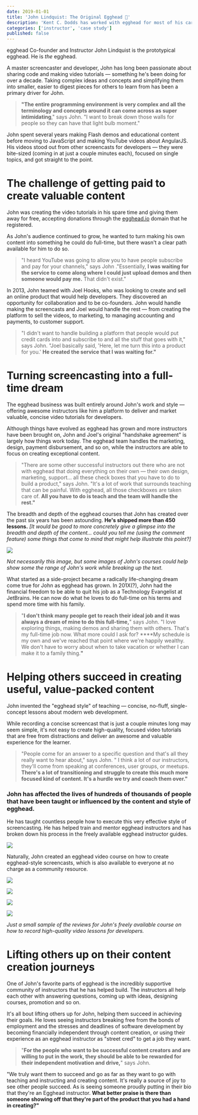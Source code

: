 ```yaml
---
date: 2019-01-01
title: 'John Lindquist: The Original Egghead 🥚'
description: 'Kent C. Dodds has worked with egghead for most of his career as a developer. This is his story.'
categories: ['instructor', 'case study']
published: false
---
```


egghead Co-founder and Instructor John Lindquist is the prototypical egghead. He is *the* egghead. 

A master screencaster and developer, John has long been passionate about sharing code and making video tutorials — something he's been doing for over a decade. Taking complex ideas and concepts and simplifying them into smaller, easier to digest pieces for others to learn from has been a primary driver for John. 

> **"The entire programming environment is very complex and all the terminology and concepts around it can come across as super intimidating**," says John. "I want to break down those walls for people so they can have that light bulb moment."

John spent several years making Flash demos and educational content before moving to JavaScript and making YouTube videos about AngularJS. His videos stood out from other screencasts for developers — they were bite-sized (coming in at just a couple minutes each), focused on single topics, and got straight to the point. 

# The challenge of getting paid to create valuable content

John was creating the video tutorials in his spare time and giving them away for free, accepting donations through the [egghead.io](http://egghead.io) domain that he registered. 

As John's audience continued to grow, he wanted to turn making his own content into something he could do full-time, but there wasn't a clear path available for him to do so. 

> "I heard YouTube was going to allow you to have people subscribe and pay for your channels," says John ."Essentially, **I was waiting for the service to come along where I could just upload demos and then someone would pay me.** That didn't exist."

In 2013, John teamed with Joel Hooks, who was looking to create and sell an online product that would help developers. They discovered an opportunity for collaboration and to be co-founders. John would handle making the screencasts and Joel would handle the rest — from creating the platform to sell the videos, to marketing, to managing accounting and payments, to customer support. 

> "I didn't want to handle building a platform that people would put credit cards into and subscribe to and all the stuff that goes with it," says John. "Joel basically said, 'Here, let me turn this into a product for you.' **He created the service that I was waiting for."**

# Turning screencasting into a full-time dream

The egghead business was built entirely around John's work and style — offering awesome instructors like him a platform to deliver and market valuable, concise video tutorials for developers. 

Although things have evolved as egghead has grown and more instructors have been brought on, John and Joel's original "handshake agreement" is largely how things work today. The egghead team handles the marketing, design, payment disbursement, and so on, while the instructors are able to focus on creating exceptional content. 

> "There are some other successful instructors out there who are not with egghead that doing everything on their own — their own design, marketing, support... all these check boxes that you have to do to build a product," says John. "It's a lot of work that surrounds teaching that can be painful. With egghead, all those checkboxes are taken care of. **All you have to do is teach and the team will handle the rest."**

The breadth and depth of the egghead courses that John has created over the past six years has been astounding. **He's shipped more than 450 lessons.**  *[It would be good to more concretely give a glimpse into the breadth and depth of the content... could you tell me (using the comment feature) some things that come to mind that might help illustrate this point?]*

![](./Screen_Shot_2019-10-18_at_4-ebf968da-32a5-44a3-9066-5f7d43f1c74f.05.21_PM.png)

*Not necessarily this image, but some images of John's courses could help show some the range of John's work while breaking up the text.*  

What started as a side-project became a radically life-changing dream come true for John as egghead has grown. In 201X(?), John had the financial freedom to be able to quit his job as a Technology Evangelist at JetBrains. He can now do what he loves to do full-time on his terms and spend more time with his family. 

> "**I don't think many people get to reach their ideal job and it was always a dream of mine to do this full-time,**" says John. "I love exploring things, making demos and sharing them with others. That's my full-time job now. What more could I ask for?  ****My schedule is my own and we've reached that point where we're happily wealthy. We don't have to worry about when to take vacation or whether I can make it to a family thing.**"**

# Helping others succeed in creating useful, value-packed content

John invented the "egghead style" of teaching — concise, no-fluff, single-concept lessons about modern web development.  

While recording a concise screencast that is just a couple minutes long may seem simple, it's not easy to create high-quality, focused video tutorials that are free from distractions and deliver an awesome and valuable experience for the learner.

> "People come for an answer to a specific question and that's all they really want to hear about," says John. " I think a lot of our instructors, they'll come from speaking at conferences, user groups, or meetups. **There's a lot of transitioning and struggle to create this much more focused kind of content. It's a hurdle we try and coach them over."**

### John has affected the lives of hundreds of thousands of people that have been taught or influenced by the content and style of egghead.

He has taught countless people how to execute this very effective style of screencasting. He has helped train and mentor egghead instructors and has broken down his process in the freely available egghead instructor guides.  

![](./Screen_Shot_2019-10-18_at_5-2384eecf-574b-4c37-a41e-6c3ff1d32328.56.55_PM.png)

Naturally, John created an egghead video course on how to create egghead-style screencasts, which is also available to everyone at no charge as a community resource. 

![](./Screen_Shot_2019-10-18_at_7-aadd2bc7-7fac-45c7-a578-4c37f529764e.46.48_PM.png)

![](./Screen_Shot_2019-10-18_at_7-c3540b48-d267-4371-a8f2-6be0dc01f342.47.11_PM.png)

![](./Screen_Shot_2019-10-18_at_7-a785862d-b89c-41a6-8518-997c1a8d3e98.45.35_PM.png)

![](./Screen_Shot_2019-10-18_at_7-d2a16c33-2af7-4f19-94b5-c234cb054580.46.38_PM.png)

*Just a small sample of the reviews for John's freely available course on how to record high-quality video lessons for developers.* 

# Lifting others up on their content creation journeys

One of John's favorite parts of egghead is the incredibly supportive community of instructors that he has helped build. The instructors all help each other with answering questions, coming up with ideas, designing courses, promotion and so on. 

It's all bout lifting others up for John, helping them succeed in achieving their goals. He loves seeing instructors breaking free from the bonds of employment and the stresses and deadlines of software development by becoming financially independent through content creation, or using their experience as an egghead instructor as "street cred" to get a job they want. 

> "**For the people who want to be successful content creators and are willing to put in the work, they should be able to be rewarded for their independent motivation and drive,**" says John. 

"We truly want them to succeed and go as far as they want to go with teaching and instructing and creating content. It's really a source of joy to see other people succeed. As is seeing someone proudly putting in their bio that they're an Egghead instructor. **What better praise is there than someone showing off that they're part of the product that you had a hand in creating?"**